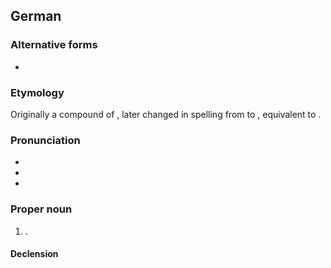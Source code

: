 ==German==
{{wikipedia}}
{{wikipedia|lang=de}}

===Alternative forms===
* {{alter|de|Mönchen-Gladbach||dated}}

===Etymology===
Originally a compound of {{af|de|München|pos1=after its medieval abbey|Gladbach|pos2=the original name of the settlement}}, later changed in spelling from {{m|mul|ü}} to {{m|mul|ö}}, equivalent to {{af|de|Mönch|t1=monk|-en-|Gladbach}}.

===Pronunciation===
* {{IPA|de|/ˌmœn.çənˈɡlat.bax/|[mœnçn̩ˈɡlatbaχ]}}
* {{audio|de|De-Mönchengladbach.ogg|Audio}}
* {{hyph|de|Mön|chen|glad|bach}}

===Proper noun===
{{de-proper noun|n|Mönchengladbachs|gen2=Mönchengladbach}}

# {{place|de|city|s/North Rhine-Westphalia|c/Germany}}.
#: {{syn|de|Gladbach|q=informal}}

====Declension====
{{de-decl-noun-n|(s)|prop=1|n=sg}}